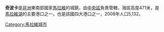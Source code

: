 {{Infobox settlement
|official_name = 奇波卡
|native_name = 
|image_skyline = 
|imagesize = 
|image_caption = 
|image_flag = 
|image_seal = 
|image_map = 
|map_caption = 
|pushpin_map = Malawi
|pushpin_label_position =bottom
|pushpin_mapsize        = 240
|pushpin_map_caption    =
|coordinates_region = MW
|subdivision_type = 國家
|subdivision_type1 = 區
|subdivision_name = {{flag|Malawi}}
|subdivision_name1 = [[中央區_(馬拉維)|中央區]]
|subdivision_type2 = 
|subdivision_name2 = 
|established_title = 
|established_date =
|government_type = 
|leader_title = 
|leader_name = 
|area_magnitude = 
|area_total_sq_mi =
|area_total_km2 = 
|area_land_sq_mi =
|area_land_km2 = 
|area_urban_sq_mi = 
|area_urban_km2 = 
|area_metro_km2 = 
|area_metro_sq_mi = 
|population_as_of=2008
|population_footnotes =
|population_total = 5 132
|population_urban = 
|population_metro =
|population_density_sq_mi = 
|population_density_km2 =
|timezone = 
|utc_offset = 
|timezone_DST =
|utc_offset_DST = 
|latd=13|latm=58|lats=|latNS=S
|longd=34|longm=30|longs=|longEW=E
|elevation_footnotes=
|elevation_m = 
|elevation_ft = 
|postal_code_type = 
|postal_code = 
|area_code = 
|website = 
|footnotes =
}}

'''奇波卡'''是[[非洲|非洲]]東南部國家[[馬拉維|馬拉維]]的城鎮，由[[中央區_(馬拉維)|中央區]]負責管轄，海拔高度471米，是[[馬拉維湖|馬拉維湖]]的主要港口之一，也是該國四大港口之一，2008年人口5,132。

{{coord|13|58|S|34|30|E|type:city|display=title}}

[[Category:馬拉維城市|Category:馬拉維城市]]

{{Malawi-stub}}